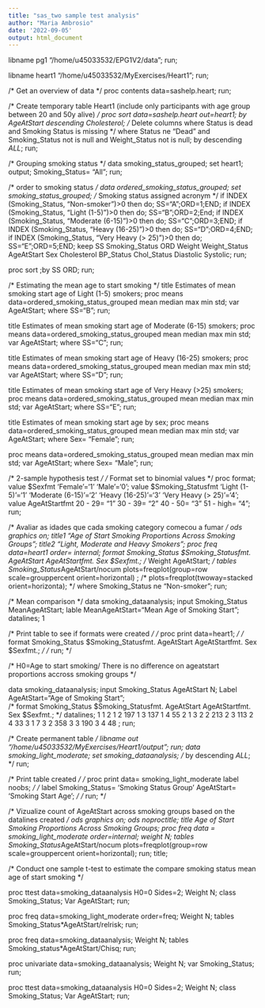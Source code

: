 ```yaml
---
title: "sas_two sample test analysis"
author: "Maria Ambrosio"
date: '2022-09-05'
output: html_document
---
```


libname pg1 "/home/u45033532/EPG1V2/data";
run;

libname heart1 "/home/u45033532/MyExercises/Heart1";
run;

/* Get an overview of data */
proc contents data=sashelp.heart;
run;

/* Create temporary table Heart1 (include only participants with age group between 20 and 50y alive) */
proc sort data=sashelp.heart out=heart1;
by AgeAtStart descending Cholesterol;
/* Delete columns where Status is dead and Smoking Status is missing */
where Status ne "Dead" and Smoking_Status not is null 
and Weight_Status not is null;
by descending _ALL_;
run;

/* Grouping smoking status */
data smoking_status_grouped;
set heart1;
output;
Smoking_Status= "All";
run;

/* order to smoking status */
data ordered_smoking_status_grouped;
set smoking_status_grouped;
/* Smoking status assigned acronym */
if INDEX (Smoking_Status, "Non-smoker")>0 then do; SS="A";ORD=1;END;
if INDEX (Smoking_Status, "Light (1-5)")>0 then do; SS="B";ORD=2;End;
if INDEX (Smoking_Status, "Moderate (6-15)")>0 then do; SS="C";ORD=3;END;
if INDEX (Smoking_Status, "Heavy (16-25)")>0 then do; SS="D";ORD=4;END;
if INDEX (Smoking_Status, "Very Heavy (> 25)")>0 then do; SS="E";ORD=5;END;
keep SS Smoking_Status ORD Weight Weight_Status AgeAtStart Sex Cholesterol BP_Status Chol_Status Diastolic Systolic;
run;

proc sort ;by SS ORD; run;

/* Estimating the mean age to start smoking */
title Estimates of mean smoking start age of Light (1-5) smokers;
proc means data=ordered_smoking_status_grouped  mean median max min std;
var AgeAtStart;
where SS="B";
run;

title Estimates of mean smoking start age of Moderate (6-15) smokers;
proc means data=ordered_smoking_status_grouped  mean median max min std;
var AgeAtStart;
where SS="C";
run;

title Estimates of mean smoking start age of Heavy (16-25) smokers;
proc means data=ordered_smoking_status_grouped  mean median max min std;
var AgeAtStart;
where SS="D";
run;

title Estimates of mean smoking start age of Very Heavy (>25) smokers;
proc means data=ordered_smoking_status_grouped  mean median max min std;
var AgeAtStart;
where SS="E";
run;

title Estimates of mean smoking start age by sex;
proc means data=ordered_smoking_status_grouped  mean median max min std;
var AgeAtStart;
where Sex= "Female";
run;

proc means data=ordered_smoking_status_grouped  mean median max min std;
var AgeAtStart;
where Sex= "Male";
run;


/* 2-sample hypothesis test */
/* Format set to binomial values */
proc format;
value $Sexfmt 'Female'='1' 'Male'='0';
value $Smoking_Statusfmt 'Light (1-5)'='1' 'Moderate (6-15)'='2' 'Heavy (16-25)'='3' 'Very Heavy (> 25)'='4'; 
value AgeAtStartfmt 20 - 29= "1"
                    30 - 39=  "2"
                    40 - 50=   "3"
                    51 - high= "4";
run;      

/* Avaliar as idades que cada smoking category comecou a fumar */
ods graphics on;
title1 "Age of Start Smoking Proportions Across Smoking Groups";
title2 "Light, Moderate and Heavy Smokers";
proc freq data=heart1 order= internal;
format Smoking_Status $Smoking_Statusfmt. AgeAtStart AgeAtStartfmt. Sex $Sexfmt.;
/* Weight AgeAtStart; */
tables Smoking_Status*AgeAtStart/nocum plots=freqplot(group=row scale=grouppercent orient=horizontal) ;
/* plots=freqplot(twoway=stacked orient=horizonta); */
where Smoking_Status ne "Non-smoker";
run;

/* Mean comparison */
data smoking_dataanalysis;
input Smoking_Status MeanAgeAtStart;
lable MeanAgeAtStart="Mean Age of Smoking Start";
datalines; 
1 

/* Print table to see if formats were created  */
/* proc print data=heart1; */
/* format  Smoking_Status $Smoking_Statusfmt. AgeAtStart AgeAtStartfmt. Sex $Sexfmt.; */
/* run; */
 

/* H0=Age to start smoking/ There is no difference on ageatstart proportions accross smoking groups */

data smoking_dataanalysis;
input Smoking_Status AgeAtStart N;
Label AgeAtStart="Age of Smoking Start";  
/* format Smoking_Status $Smoking_Statusfmt. AgeAtStart AgeAtStartfmt. Sex $Sexfmt.; */
datalines;
1 1 2 
1 2 197
1 3 137
1 4 55
2 1 3
2 2 213
2 3 113
2 4 33
3 1 7
3 2 358
3 3 190 
3 4 48 
;
run;

/* Create permanent table  */
libname out "/home/u45033532/MyExercises/Heart1/output";
run;
data smoking_light_moderate; 
set smoking_dataanalysis;
/* by descending _ALL_; */
run;

/* Print table created  */
/* proc print data= smoking_light_moderate label noobs; */
/* label Smoking_Status= 'Smoking Status Group' AgeAtStart= 'Smoking Start Age'; */
/* run; */

/* Vizualize count of AgeAtStart across smoking groups  based on the datalines created */
ods graphics on;
ods noproctitle;
title Age of Start Smoking Proportions Across Smoking Groups;
proc freq data = smoking_light_moderate order=internal;
weight N;
tables Smoking_Status*AgeAtStart/nocum plots=freqplot(group=row scale=grouppercent orient=horizontal);
run;
title;



/* Conduct one sample t-test to estimate the compare smoking status mean age of start smoking  */




proc ttest data=smoking_dataanalysis H0=0 Sides=2;
Weight N;
class Smoking_Status;
Var AgeAtStart;
run;





proc freq data=smoking_light_moderate order=freq;
Weight N;
tables Smoking_Status*AgeAtStart/relrisk;
run;

proc freq data=smoking_dataanalysis;
Weight N;
tables Smoking_status*AgeAtStart/Chisq;
run;

proc univariate data=smoking_dataanalysis;
Weight N;
var Smoking_Status;
run;

proc ttest data=smoking_dataanalysis H0=0 Sides=2;
Weight N;
class Smoking_Status;
Var AgeAtStart;
run;









